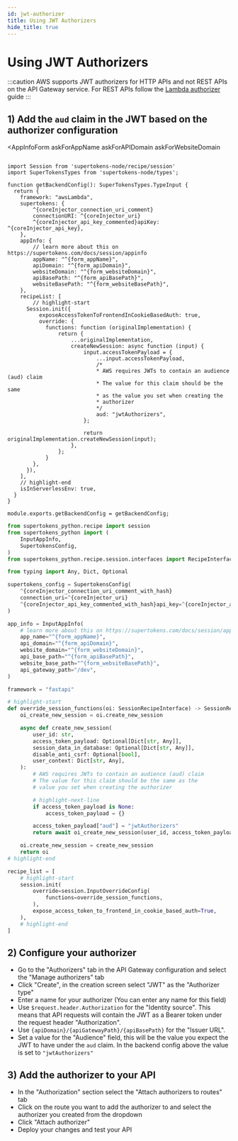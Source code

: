 ```yaml
---
id: jwt-authorizer
title: Using JWT Authorizers
hide_title: true
---
```


<!-- COPY DOCS -->
<!-- ./thirdpartyemailpassword/serverless/with-aws-lambda/jwt-authorizer.mdx -->


# Using JWT Authorizers

:::caution
AWS supports JWT authorizers for HTTP APIs and not REST APIs on the API Gateway service. For REST APIs follow the [Lambda authorizer](./authorizer) guide
:::

## 1) Add the `aud` claim in the JWT based on the authorizer configuration

<AppInfoForm
    askForAppName
    askForAPIDomain
    askForWebsiteDomain
>

<CoreInjector>
<BackendSDKTabs disableGolang>

<TabItem value="nodejs">

```tsx title="config.ts"

import Session from 'supertokens-node/recipe/session'
import SuperTokensTypes from 'supertokens-node/types';

function getBackendConfig(): SuperTokensTypes.TypeInput {
  return {
    framework: "awsLambda",
    supertokens: {
        ^{coreInjector_connection_uri_comment}
        connectionURI: ^{coreInjector_uri}
        ^{coreInjector_api_key_commented}apiKey: ^{coreInjector_api_key},
    },
    appInfo: {
        // learn more about this on https://supertokens.com/docs/session/appinfo
        appName: "^{form_appName}",
        apiDomain: "^{form_apiDomain}",
        websiteDomain: "^{form_websiteDomain}",
        apiBasePath: "^{form_apiBasePath}",
        websiteBasePath: "^{form_websiteBasePath}",
    },
    recipeList: [
        // highlight-start
      Session.init({
          exposeAccessTokenToFrontendInCookieBasedAuth: true,
          override: {
            functions: function (originalImplementation) {
                return {
                    ...originalImplementation,
                    createNewSession: async function (input) {
                        input.accessTokenPayload = {
                            ...input.accessTokenPayload,
                            /*
                            * AWS requires JWTs to contain an audience (aud) claim
                            * The value for this claim should be the same
                            * as the value you set when creating the
                            * authorizer
                            */
                            aud: "jwtAuthorizers",
                        };

                        return originalImplementation.createNewSession(input);
                    },
                };
            }
        },
      }),
    ],
    // highlight-end
    isInServerlessEnv: true,
  }
}

module.exports.getBackendConfig = getBackendConfig;

```
</TabItem>

<TabItem value="python">

```python title="config.py"
from supertokens_python.recipe import session
from supertokens_python import (
    InputAppInfo,
    SupertokensConfig,
)
from supertokens_python.recipe.session.interfaces import RecipeInterface as SessionRecipeInterface

from typing import Any, Dict, Optional

supertokens_config = SupertokensConfig(
    ^{coreInjector_connection_uri_comment_with_hash}
    connection_uri=^{coreInjector_uri}
    ^{coreInjector_api_key_commented_with_hash}api_key=^{coreInjector_api_key}
)

app_info = InputAppInfo(
    # learn more about this on https://supertokens.com/docs/session/appinfo
    app_name="^{form_appName}",
    api_domain="^{form_apiDomain}",
    website_domain="^{form_websiteDomain}",
    api_base_path="^{form_apiBasePath}",
    website_base_path="^{form_websiteBasePath}",
    api_gateway_path="/dev",
)

framework = "fastapi"

# highlight-start
def override_session_functions(oi: SessionRecipeInterface) -> SessionRecipeInterface:
    oi_create_new_session = oi.create_new_session

    async def create_new_session(
        user_id: str,
        access_token_payload: Optional[Dict[str, Any]],
        session_data_in_database: Optional[Dict[str, Any]],
        disable_anti_csrf: Optional[bool],
        user_context: Dict[str, Any],
    ):
        # AWS requires JWTs to contain an audience (aud) claim
        # The value for this claim should be the same as the
        # value you set when creating the authorizer

        # highlight-next-line
        if access_token_payload is None:
            access_token_payload = {}

        access_token_payload["aud"] = "jwtAuthorizers"
        return await oi_create_new_session(user_id, access_token_payload, session_data_in_database, disable_anti_csrf, user_context)

    oi.create_new_session = create_new_session
    return oi
# highlight-end

recipe_list = [
    # highlight-start
    session.init(
        override=session.InputOverrideConfig(
            functions=override_session_functions,
        ),
        expose_access_token_to_frontend_in_cookie_based_auth=True,
    ),
    # highlight-end
]
```

</TabItem>


</BackendSDKTabs>
</CoreInjector>

</AppInfoForm>

## 2) Configure your authorizer

- Go to the "Authorizers" tab in the API Gateway configuration and select the "Manage authorizers" tab
- Click "Create", in the creation screen select "JWT" as the "Authorizer type"
- Enter a name for your authorizer (You can enter any name for this field)
- Use `$request.header.Authorization` for the "Identity source". This means that API requests will contain the JWT as a Bearer token under the request header "Authorization".
- Use `{apiDomain}/{apiGatewayPath}/{apiBasePath}` for the "Issuer URL".
- Set a value for the "Audience" field, this will be the value you expect the JWT to have under the `aud` claim. In the backend config above the value is set to `"jwtAuthorizers"`

## 3) Add the authorizer to your API
- In the "Authorization" section select the "Attach authorizers to routes" tab
- Click on the route you want to add the authorizer to and select the authorizer you created from the dropdown
- Click "Attach authorizer"
- Deploy your changes and test your API
